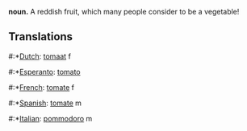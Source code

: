 '''noun.''' A reddish fruit, which many people consider to be a vegetable!

==Translations==

#:*[[Dutch]]: [[tomaat]] f
#:*[[Esperanto]]: [[tomato]]
#:*[[French]]: [[tomate]] f
#:*[[Spanish]]: [[tomate]] m
#:*[[Italian]]: [[pommodoro]] m